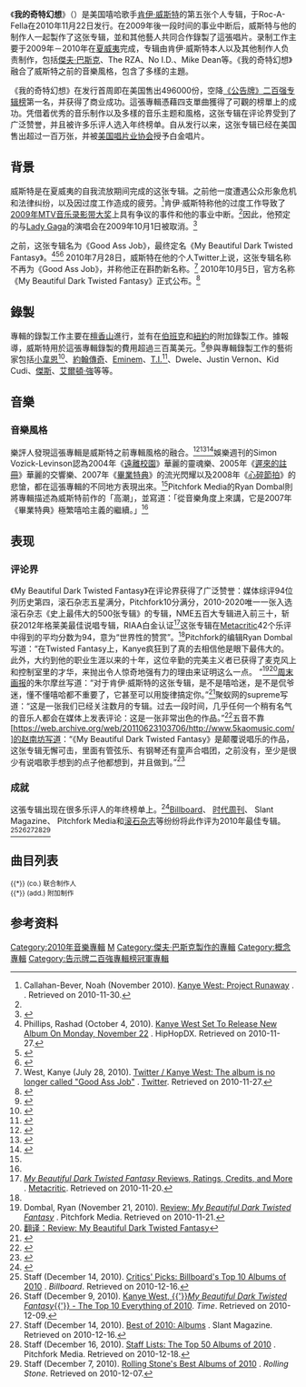 {{noteTA
|G1=Show
|G2=Music
|1=zh-cn:坎耶;zh-hk:坎耶;zh-tw:肯伊; zh-sg:肯伊
|2=zh-cn:韦斯特;zh-hk:韋斯特;zh-tw:威斯特; zh-sg:威斯特
}}
{{Infobox album
| name         = 我的奇特幻想
| original_name = {{lang|en|''My Beautiful Dark Twisted Fantasy''}}
| type         = studio
| artist       = [[肯伊·威斯特|肯伊·威斯特]]
| cover        = My_Beautiful_Dark_Twisted_Fantasy.jpg
| caption      =
| alt          =
| released     = {{Start date|2010|11|22}}
| recorded     = 2009年－2010年
| studio       = Avex Recording Studio <br /><small>([[檀香山|檀香山]])</small> <br />Glenwood Place Studios <br /><small>([[伯班克_(加利福尼亚州)|伯班克]])</small> <br />Electric Lady Studios、Platinum Sound Recording<br /><small>([[纽约市|纽约]])</small>
| genre        = [[嘻哈音乐|嘻哈]]
| length       = {{Duration|m=68|s=01}}
| label        = Roc-A-Fella、Def Jam
| producer     =
* 肯伊·威斯特
* [[傑夫·巴斯克|傑夫·巴斯克]]
* Bink
* DJ Frank E
* Emile
* [[Jay-Z|Jay-Z]]
* Kyambo Joshua
* L.A. Reid
* Lex Lugar
* Mike Caren
* Mike Dean
* No I.D.
* Gee Roberson
* The RZA
* S1
| reviews      = 
* [[Allmusic|Allmusic]] {{Rating |4|5}} [http://www.allmusic.com/album/my-beautiful-dark-twisted-fantasy-r2055009/review 链接]
* Robert Christgau (A) [https://www.webcitation.org/5udhsVokJ?url=http://social.entertainment.msn.com/music/blogs/expert-witness-blogpost.aspx?post=b533be49-60d0-4718-b4b3-2bf1928c2e40 链接]
* [[Entertainment_Weekly|Entertainment Weekly]] (A) [http://www.ew.com/ew/article/0,,20442911,00.html 链接]
* [[The_Guardian|The Guardian]] {{Rating|4|5}} [http://www.guardian.co.uk/music/2010/nov/19/kanye-west-review 链接]
* [[The_New_York_Times|The New York Times]] (favorable) [http://www.nytimes.com/2010/11/21/arts/music/21kanye.html?_r=1&ref=arts 链接]
* Pitchfork Media (10.0/10) [http://pitchfork.com/reviews/albums/14880-my-beautiful-dark-twisted-fantasy/ 链接]
* [[滚石杂志|Rollingstone]] {{Rating|5|5}} [http://www.rollingstone.com/music/reviews/album/45342/232350 链接]
* Slant Magazine {{Rating|5|5}} [http://www.slantmagazine.com/music/review/kanye-west-my-beautiful-dark-twisted-fantasy/2325 链接]
* Spin (9/10) [http://www.spin.com/reviews/kanye-west-my-beautiful-dark-twisted-fantasy-roc-fella 链接]
* The Village Voice (favorable) [https://web.archive.org/web/20121021144431/http://www.villagevoice.com/2010-11-17/music/kanye-west-finally-unraveled/ 链接]
| prev_title   = [[心碎節拍|心碎節拍]]
| prev_year    = 2008
| next_title   = [[目视王座|目视王座]]
| next_year    = 2011
| misc         = {{Singles
 | name        = 我的奇特幻想
 | type        = studio
 | single1     = Power
 | single1date = {{Start date|2010|7|1}}
 | single2     = Monster
 | single2date = {{Start date|2010|10|4}}
 | single3     = Runaway
 | single3date = {{Start date|2010|10|23}}
 | single4     = All of the Lights
 | single4date = {{Start date|2011|1|18}}
}}
}}

《'''我的奇特幻想'''》（{{lang-en|''My Beautiful Dark Twisted Fantasy''}}）是美国嘻哈歌手[[肯伊·威斯特|肯伊·威斯特]]的第五张个人专辑，于Roc-A-Fella在2010年11月22日发行。在2009年後一段时间的事业中断后，威斯特与他的制作人一起製作了这张专辑，並和其他藝人共同合作錄製了這張唱片。录制工作主要于2009年－2010年在[[夏威夷|夏威夷]]完成，专辑由肯伊·威斯特本人以及其他制作人负责制作，包括[[傑夫·巴斯克|傑夫·巴斯克]]、The RZA、No I.D.、Mike Dean等。《我的奇特幻想》融合了威斯特之前的音樂風格，包含了多樣的主題。

《我的奇特幻想》在发行首周即在美国售出496000份，空降[[公告牌二百强专辑榜|《公告牌》二百强专辑榜]]第一名，并获得了商业成功。這張專輯憑藉四支單曲獲得了可觀的榜單上的成功。凭借着优秀的音乐制作以及多樣的音乐主题和風格，这张专辑在评论界受到了广泛赞誉，并且被许多乐评人选入年终榜单。自从发行以来，这张专辑已经在美国售出超过一百万张，并被[[美国唱片业协会|美国唱片业协会]]授予白金唱片。

== 背景 ==

威斯特是在夏威夷的自我流放期间完成的这张专辑。之前他一度遭遇公众形象危机和法律纠纷，以及因过度工作造成的疲劳。<ref name="Bever">Callahan-Bever, Noah (November 2010). [http://www.complex.com/CELEBRITIES/Cover-Story/kanye-west-project-runaway Kanye West: Project Runaway] {{Wayback|url=http://www.complex.com/CELEBRITIES/Cover-Story/kanye-west-project-runaway |date=20101228123251 }}. ''{{link-en|Complex| Complex (magazine)}}''. Retrieved on 2010-11-30.</ref>肯伊·威斯特称他的过度工作导致了[[2009年MTV音乐录影带大奖|2009年MTV音乐录影带大奖]]上具有争议的事件和他的事业中断。<ref name="Bever"></ref>因此，他预定的与[[Lady_Gaga|Lady Gaga]]的演唱会在2009年10月1日被取消。<ref>{{cite web|url=http://www.rollingstone.com/music/news/kanye-west-and-lady-gaga-fame-kills-tour-canceled-20091001|title=Kanye West and Lady Gaga "Fame Kills" Tour Canceled|date=2009-10-01|work=Rolling Stone|publisher=Wenner Media|accessdate=2011-02-23|archive-date=2012-11-19|archive-url=https://web.archive.org/web/20121119034140/http://www.rollingstone.com/music/news/kanye-west-and-lady-gaga-fame-kills-tour-canceled-20091001|dead-url=no}}</ref> 

之前，这张专辑名为《Good Ass Job》，最终定名《My Beautiful Dark Twisted Fantasy》。<ref name="release">Phillips, Rashad (October 4, 2010). [http://www.hiphopdx.com/index/news/id.12385 Kanye West Set To Release New Album On Monday, November 22] {{Wayback|url=http://www.hiphopdx.com/index/news/id.12385 |date=20171201202359 }}. HipHopDX. Retrieved on 2010-11-27.</ref><ref>{{Cite news|url=http://www.independent.co.uk/arts-entertainment/music/kanye-adds-mia-to-the-mix-on-latest-album-2087429.html|title=Kanye adds M.I.A. to the mix on latest album|date=2010-09-23|work=[[獨立報|The Independent]]|publisher=Independent Print Limited|accessdate=2010-09-19|archive-date=2015-07-22|archive-url=https://web.archive.org/web/20150722085854/http://www.independent.co.uk/arts-entertainment/music/kanye-adds-mia-to-the-mix-on-latest-album-2087429.html|dead-url=no}}</ref><ref>{{Cite web|url=http://www.billboard.com/column/the-juice/m-i-a-to-collaborate-with-kanye-1004115745.story|title=M.I.A. To Collaborate With Kanye?|date=2010-09-21|first=Mariel|last=Concepcion|work=[[告示牌_(雜誌)|Billboard]]|publisher=Nielsen Business Media, Inc|accessdate=2010-10-19|archive-date=2012-11-09|archive-url=https://web.archive.org/web/20121109132652/http://www.billboard.com/column/the-juice/m-i-a-to-collaborate-with-kanye-1004115745.story|dead-url=no}}</ref> 2010年7月28日，威斯特在他的个人Twitter上说，这张专辑名称不再为《Good Ass Job》，并称他正在斟酌新名称。<ref>West, Kanye (July 28, 2010). [http://twitter.com/kanyewest/status/19758633594 Twitter / Kanye West: The album is no longer called "Good Ass Job"] {{Wayback|url=http://twitter.com/kanyewest/status/19758633594 |date=20100731171913 }}. [[Twitter|Twitter]]. Retrieved on 2010-11-27.</ref> 2010年10月5日，官方名称《My Beautiful Dark Twisted Fantasy》正式公布。<ref name="Announces">{{Cite news|url=http://www.billboard.com/news/kanye-west-announces-dark-twisted-fantasy-1004118984.story|title=Kanye West Announces 'Dark Twisted Fantasy' Title and Details|date=2010-10-05|first=Jason|last=Lipshutz|work=[[告示牌_(雜誌)|Billboard]]|publisher=Nielsen Business Media, Inc|accessdate=2010-10-05|archive-date=2012-11-08|archive-url=https://web.archive.org/web/20121108090856/http://www.billboard.com/news/kanye-west-announces-dark-twisted-fantasy-1004118984.story|dead-url=no}}</ref>

== 錄製 ==

專輯的錄製工作主要在[[檀香山|檀香山]]進行，並有在[[伯班克_(加利福尼亚州)|伯班克]]和[[紐約|紐約]]的附加錄製工作。據報導，威斯特用於這張專輯錄製的費用超過三百萬美元。<ref>{{Cite web |url=http://www.hiphopdx.com/index/news/id.12268/title.def-jam-records-has-reportedly-spent-3-million-on-kanye-wests-new-album/ |title=存档副本 |access-date=2011-05-03 |archive-url=https://web.archive.org/web/20100919020914/http://www.hiphopdx.com/index/news/id.12268/title.def-jam-records-has-reportedly-spent-3-million-on-kanye-wests-new-album/ |archive-date=2010-09-19 |dead-url=yes }}</ref>參與專輯錄製工作的藝術家包括[[小韋恩|小韋恩]]<ref>{{Cite web |url=http://www.ddotomen.com/2010/07/08/we-dont-believe-you-kanye-west-good-ass-job-tracklist/ |title=存档副本 |accessdate=2011-05-03 |archive-date=2016-03-04 |archive-url=https://web.archive.org/web/20160304023137/http://ddotomen.com/2010/07/08/we-dont-believe-you-kanye-west-good-ass-job-tracklist/ |dead-url=no }}</ref>、[[約翰傳奇|約翰傳奇]]、[[Eminem|Eminem]]、[[T.I.|T.I.]]<ref>{{Cite web |url=http://www.ddotomen.com/2010/07/27/dj-toomp-praises-kanyes-new-album-x-t-i-confirmed-as-guest/ |title=存档副本 |accessdate=2011-05-03 |archive-date=2010-08-01 |archive-url=https://web.archive.org/web/20100801094936/http://www.ddotomen.com/2010/07/27/dj-toomp-praises-kanyes-new-album-x-t-i-confirmed-as-guest/ |dead-url=no }}</ref>、Dwele、Justin Vernon、Kid Cudi、[[傑斯|傑斯]]、[[艾爾頓·強|艾爾頓·強]]等等。

== 音樂 ==

=== 音樂風格 ===

樂評人發現這張專輯是威斯特之前專輯風格的融合。<ref>{{Cite web |url=http://www.allmusic.com/album/my-beautiful-dark-twisted-fantasy-r2055009/review |title=存档副本 |accessdate=2011-04-30 |archive-date=2020-02-26 |archive-url=https://web.archive.org/web/20200226012010/http://www.allmusic.com/album/my-beautiful-dark-twisted-fantasy-r2055009/review |dead-url=no }}</ref><ref name="Simon" >{{Cite web |url=http://www.ew.com/ew/article/0,,20442911,00.html |title=存档副本 |accessdate=2011-04-30 |archive-date=2010-11-20 |archive-url=https://web.archive.org/web/20101120052854/http://www.ew.com/ew/article/0,,20442911,00.html |dead-url=no }}</ref><ref name="Ryan">{{Cite web |url=http://www.pitchfork.com/reviews/albums/14880-my-beautiful-dark-twisted-fantasy/ |title=存档副本 |accessdate=2011-05-02 |archive-date=2020-12-06 |archive-url=https://web.archive.org/web/20201206230131/https://pitchfork.com/reviews/albums/14880-my-beautiful-dark-twisted-fantasy/ |dead-url=no }}</ref>娛樂週刊的Simon Vozick-Levinson認為2004年《[[遠離校園|遠離校園]]》華麗的靈魂樂、2005年《[[遲來的註冊|遲來的註冊]]》華麗的交響樂、2007年《[[畢業特典|畢業特典]]》的流光閃耀以及2008年《[[心碎節拍|心碎節拍]]》的悲愴，都在這張專輯的不同地方表現出來。<ref name="Simon" />Pitchfork Media的Ryan Dombal則將專輯描述為威斯特前作的「高潮」，並寫道：「從音樂角度上來講，它是2007年《畢業特典》極繁嘻哈主義的繼續。」<ref name="Ryan" />

== 表现 ==

=== 评论界 ===

《My Beautiful Dark Twisted Fantasy》在评论界获得了广泛赞誉：媒体综评94位列历史第四，滚石杂志五星满分，Pitchfork10分满分，2010-2020唯一一张入选滚石杂志《史上最伟大的500张专辑》的专辑，NME五百大专辑进入前三十，斩获2012年格莱美最佳说唱专辑，RIAA白金认证<ref name="Metacritic">[http://www.metacritic.com/music/my-beautiful-dark-twisted-fantasy ''My Beautiful Dark Twisted Fantasy'' Reviews, Ratings, Credits, and More] {{Wayback|url=http://www.metacritic.com/music/my-beautiful-dark-twisted-fantasy |date=20201115222705 }}. [[Metacritic|Metacritic]]. Retrieved on 2010-11-20.</ref>这张专辑在[[Metacritic|Metacritic]]42个乐评中得到的平均分数为94，意为“世界性的赞赏”。<ref name="Metacritic"/>Pitchfork的编辑Ryan Dombal写道：“在Twisted Fantasy上，Kanye疯狂到了真的去相信他是眼下最伟大的。此外，大约到他的职业生涯以来的十年，这位辛勤的完美主义者已获得了麦克风上和控制室里的才华，来抛出令人惊奇地强有力的理由来证明这么一点。 ”<ref name="Dombal">Dombal, Ryan (November 21, 2010). [http://pitchfork.com/reviews/albums/14880-my-beautiful-dark-twisted-fantasy/ Review: ''My Beautiful Dark Twisted Fantasy''] {{Wayback|url=http://pitchfork.com/reviews/albums/14880-my-beautiful-dark-twisted-fantasy/ |date=20101123200046 }}. Pitchfork Media. Retrieved on 2010-11-21.</ref><ref name="Douban"> [http://music.douban.com/doulist/1175369/ 翻译：Review: My Beautiful Dark Twisted Fantasy]{{dead link|date=2017年11月 |bot=InternetArchiveBot |fix-attempted=yes }}</ref>[[现代传播|周末画报]]的朱尔摩丝写道：“对于肯伊·威斯特的这张专辑，是不是嘻哈迷，是不是侃爷迷，懂不懂嘻哈都不重要了，它甚至可以用旋律搞定你。”<ref>{{Cite web |url=http://blog.163.com/tony_zhu1983/blog/static/12702960920111222435908/ |title=坎耶·韦斯特：还有什么比这更high的 |access-date=2011-05-01 |archive-url=https://web.archive.org/web/20110831103446/http://blog.163.com/tony_zhu1983/blog/static/12702960920111222435908/ |archive-date=2011-08-31 |dead-url=yes }}</ref>聚蚁网的supreme写道：“这是一张我们已经关注数月的专辑。过去一段时间，几乎任何一个稍有名气的音乐人都会在媒体上发表评论：这是一张非常出色的作品。”<ref>{{Cite web |url=http://www.u-dig.cn/mixtape/newsshow.aspx?id=955bcc74-d4a0-4e90-997b-b2801f340700 |title=流放的芝加哥人用神话救赎 |accessdate=2011-05-01 |archive-date=2012-09-13 |archive-url=https://archive.is/20120913204009/http://www.u-dig.cn/mixtape/newsshow.aspx?id=955bcc74-d4a0-4e90-997b-b2801f340700 |dead-url=no }}</ref>五音不靠[https://web.archive.org/web/20110623103706/http://www.5kaomusic.com/]的赵南坊写道：“《My Beautiful Dark Twisted Fantasy》是颠覆说唱乐的作品，这张专辑无懈可击，里面有管弦乐、有钢琴还有童声合唱团，之前没有，至少是很少有说唱歌手想到的点子他都想到，并且做到。”<ref>{{Cite web |url=http://www.5kaomusic.com/2010/12/12/kanye-west-raps/ |title=Kanye West：不当话痨玩不好说唱 |accessdate=2011-05-01 |archive-date=2010-12-31 |archive-url=https://web.archive.org/web/20101231232945/http://www.5kaomusic.com/2010/12/12/kanye-west-raps/ |dead-url=no }}</ref>

=== 成就 ===

这張专辑出现在很多乐评人的年终榜单上。<ref>{{Cite web |url=http://features.metacritic.com/features/2010/music-critic-top-ten-lists-best-of-2010/%5d |title=存档副本 |access-date=2010-12-31 |archive-url=https://www.webcitation.org/5vNMcVlYZ?url=http://features.metacritic.com/features/2010/music-critic-top-ten-lists-best-of-2010/%5d |archive-date=2010-12-31 |dead-url=yes }}</ref>[[告示牌_(雜誌)|Billboard]]、 [[时代周刊|时代周刊]]、 Slant Magazine、 Pitchfork Media和[[滚石杂志|滚石杂志]]等纷纷将此作评为2010年最佳专辑。<ref>Staff (December 14, 2010). [http://www.billboard.com/features/critics-picks-billboard-s-top-10-albums-1004134327.story?page=10 Critics' Picks: Billboard's Top 10 Albums of 2010] {{Wayback|url=http://www.billboard.com/features/critics-picks-billboard-s-top-10-albums-1004134327.story?page=10 |date=20121110102229 }}. ''Billboard''. Retrieved on 2010-12-16.</ref><ref>Staff (December 9, 2010). [http://www.time.com/time/specials/packages/article/0,28804,2035319_2034644,00.html {{Wayback|url=http://www.time.com/time/specials/packages/article/0,28804,2035319_2034644,00.html |date=20101211233323 }} {{Wayback|url=http://www.time.com/time/specials/packages/article/0,28804,2035319_2034644,00.html |date=20101211233323 }} {{Wayback|url=http://www.time.com/time/specials/packages/article/0,28804,2035319_2034644,00.html |date=20101211233323 }} Kanye West, {{'}}''My Beautiful Dark Twisted Fantasy''{{'}} - The Top 10 Everything of 2010]. ''Time''. Retrieved on 2010-12-09.</ref><ref>Staff (December 14, 2010). [http://www.slantmagazine.com/music/feature/best-of-2010-albums/245/page_3 Best of 2010: Albums] {{Wayback|url=http://www.slantmagazine.com/music/feature/best-of-2010-albums/245/page_3 |date=20101218033408 }}. Slant Magazine. Retrieved on 2010-12-16.</ref><ref>Staff (December 16, 2010). [http://pitchfork.com/features/staff-lists/7893-the-top-50-albums-of-2010/5/ Staff Lists: The Top 50 Albums of 2010] {{Wayback|url=http://pitchfork.com/features/staff-lists/7893-the-top-50-albums-of-2010/5/ |date=20110613041819 }}. Pitchfork Media. Retrieved on 2010-12-18.</ref><ref>Staff (December 7, 2010). [http://www.rollingstone.com/music/news/68404/239077?RS_show_page=5 Rolling Stone's Best Albums of 2010] {{Wayback|url=http://www.rollingstone.com/music/news/68404/239077?RS_show_page=5 |date=20101210112012 }}. ''Rolling Stone''. Retrieved on 2010-12-07.</ref>

== 曲目列表 ==

{{Track listing <!-- Adapted from album booklet liner notes -->
| extra_column    = 制作人
| title1          = Dark Fantasy
| writer1         = Kanye West, RZA, No I.D., Jeff Bhasker, Mike Dean, Malik Jones
| extra1          = The RZA, Kanye West, No I.D., Jeff Bhasker <small>(add.)</small>, Mike Dean <small>(add.)</small>
| length1         = 4:40
| title2          = Gorgeous
| note2           = featuring Kid Cudi & Raekwon
| writer2         = West, Wilson, Dean, Jones, Che Smith, Corey Woods, Scott Mescudi
| extra2          = Kanye West, No I.D., Mike Dean
| length2         = 5:57
| title3          = Power
| writer3         = West, Larry Griffin Jr., Dean, Bhasker, Andwele Gardner, Ken Lewis
| extra3          = S1, Kanye West, Jeff Bhasker <small>(add.)</small>, Mike Dean <small>(add.)</small>, Andrew Dawson <small>(add.)</small>
| length3         = 4:52
| title4          = All of the Lights
| note4           = Interlude
| length4         = 1:02
| title5          = All of the Lights
| writer5         = West, Bhasker, Jones, Warren Trotter
| extra5          = Kanye West, Jeff Bhasker <small>(co.)</small>
| length5         = 4:59
| title6          = Monster
| note6           = featuring [[Jay-Z|Jay-Z]], Rick Ross，[[妮琪·米娜|Nicki Minaj]] & [[Bon_Iver|Bon Iver]]
| writer6         = West, Shawn Carter, Patrick Reynolds, Dean, William Roberts, Onika Maraj, Justin Vernon, Bhasker
| extra6          = Kanye West, Mike Dean <small>(add)</small>, Plain Pat <small>(add)</small>
| length6         = 6:18
| title7          = So Appalled
| note7           = featuring Jay-Z, Pusha T, Prynce Cy Hi, Swizz Beatz & The RZA
| writer7         = West, Wilson, Dean, Carter, Terrence Thornton, Cydell Young, Kaseem Dean, Diggs
| extra7          = Kanye West, No I.D., Mike Dean <small>(co.)</small>
| length7         = 6:38
| title8          = Devil in a New Dress
| note8           = featuring Rick Ross
| writer8         = West, Roosevelt Harrell, Dean, Roberts, Jones
| extra8          = Bink!, Mike Dean <small>(co.)</small>
| length8         = 5:52
| title9          = Runaway
| note9           = featuring Pusha T
| writer9         = West, Emile Haynie, Thornton, Bhasker, Dean, Jones
| extra9          = Kanye West, Emile <small>(co.)</small>, Jeff Bhasker <small>(co.)</small>, Mike Dean <small>(co.)</small>
| length9         = 9:08
| title10         = Hell of a Life
| writer10        = West, Mike Caren, Wilson, Dean
| extra10         = Kanye West, Mike Caren <small>(co.)</small>, No I.D. <small>(co.)</small>, Mike Dean <small>(co.)</small>
| length10        = 5:27
| title11         = Blame Game
| note11          = featuring [[John_Legend|John Legend]]
| writer11        = West, Justin Franks, Khloe Mitchell, Dean, John Stephens
| extra11         = Kanye West, DJ Frank E, Mike Dean <small>(add.)</small>
| length11        = 7:49
| title12         = Lost in the World
| note12          = featuring Bon Iver
| writer12        = West, Bhasker, Vernon
| extra12         = Kanye West, Jeff Bhasker <small>(co.)</small>
| length12        = 4:16
| title13         = Who Will Survive in America
| writer13        = West, Bhasker, Gil Scott-Heron
| extra13         = Kanye West, Jeff Bhasker <small>(co.)</small>
| length13        = 1:38
}}
<small>{{*}} (co.) 联合制作人</small><br>
<small>{{*}} (add.) 附加制作</small>

== 参考资料 ==
{{reflist|2}}

{{Kanye_West}}

[[Category:2010年音樂專輯|Category:2010年音樂專輯]]
[[Category:肯伊·威斯特音樂專輯|M]]
[[Category:傑夫·巴斯克製作的專輯|Category:傑夫·巴斯克製作的專輯]]
[[Category:概念專輯|Category:概念專輯]]
[[Category:告示牌二百強專輯榜冠軍專輯|Category:告示牌二百強專輯榜冠軍專輯]]